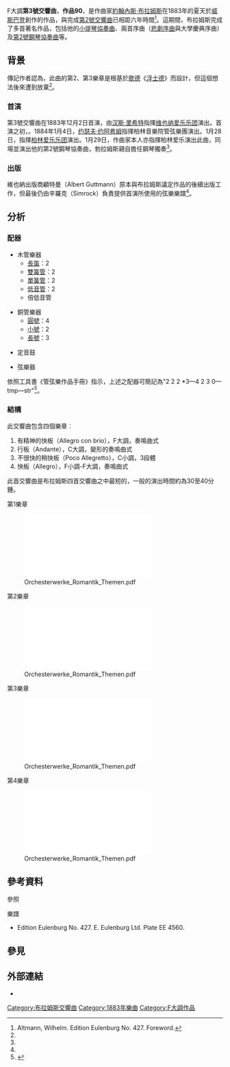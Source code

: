 {{noteTA
|T=zh:第3號交響曲 (布拉姆斯); zh-hk:第3號交響曲 (布拉姆斯); zh-tw:第3號交響曲 (布拉姆斯);zh-cn:第3号交响曲 (勃拉姆斯);
|1=zh:布拉姆斯; zh-hk:布拉姆斯; zh-tw:布拉姆斯;zh-cn:勃拉姆斯;
}}
{{Infobox musical composition
| name                = 第3號交響曲
| subtitle            = 
| image               = Brahms Johannes 1887.jpg
| image_upright       = 
| alt                 = 
| caption             = 布拉姆斯，約1887年
| composer            = [[约翰内斯·勃拉姆斯|约翰内斯·勃拉姆斯]]
| catalogue           = 作品90
| dedication          = 
| composed            = 1883年
| movements           = 4
| scoring             = 管弦樂團
| premiere_date       = {{start date|1883|12|2|df=y}}
| premiere_conductor  = [[汉斯·里希特|汉斯·里希特]]
| premiere_location   = [[金色大厅|維也納音樂協會大樓]]
| premiere_performers = [[维也纳爱乐乐团|维也纳爱乐乐团]]
}}

F大調'''第3號交響曲'''，'''作品90'''，是作曲家[[約翰內斯·布拉姆斯|約翰內斯·布拉姆斯]]在1883年的夏天於[[威斯巴登|威斯巴登]]創作的作品，與完成[[第2号交响曲_(勃拉姆斯)|第2號交響曲]]已相距六年時間<ref name=Altmann>Altmann, Wilhelm. Edition Eulenburg No. 427. Foreword.</ref>。這期間，布拉姆斯完成了多首著名作品，包括他的[[小提琴协奏曲_(勃拉姆斯)|小提琴協奏曲]]、兩首序曲（[[悲劇序曲|悲劇序曲]]與大學慶典序曲）及[[第2号钢琴协奏曲_(勃拉姆斯)|第2號鋼琴協奏曲]]等。

== 背景 ==
傳記作者{{link-de|馬克斯·卡爾貝克|Max Kalbeck}}認為，此曲的第2、第3樂章是根基於[[约翰·沃尔夫冈·冯·歌德|歌德]]《[[浮士德_(歌德)|浮士德]]》而設計，但這個想法後來遭到放棄<ref name=Altmann/>。
{{expand section}}

=== 首演 ===
第3號交響曲在1883年12月2日首演，由[[汉斯·里希特|汉斯·里希特]]指揮[[维也纳爱乐乐团|维也纳爱乐乐团]]演出。首演之初，{{cn|指揮家李希特稱之為布拉姆斯的「英雄交響曲」}}。1884年1月4日，[[约瑟夫·约阿希姆|约瑟夫·约阿希姆]]指揮柏林音樂院管弦樂團演出。1月28日，{{link-de|弗朗茨·維爾納|Franz Wüllner (Komponist)}}指揮[[柏林爱乐乐团|柏林爱乐乐团]]演出。1月29日，作曲家本人亦指揮柏林爱乐演出此曲，同場並演出他的第2號鋼琴協奏曲，勃拉姆斯親自擔任鋼琴獨奏<ref name=Altmann/>。

=== 出版 ===
維也納出版商顧特曼（Albert Guttmann）原本與布拉姆斯議定作品的後續出版工作，但最後仍由辛羅克（Simrock）負責提供首演所使用的弦樂樂譜<ref name=Altmann/>。

== 分析 ==
=== 配器 ===
{{multicol}}
* 木管樂器
** [[長笛|長笛]]：2
** [[雙簧管|雙簧管]]：2
** [[單簧管|單簧管]]：2
** [[低音管|低音管]]：2
** 倍低音管
{{multicol-break}}
* 銅管樂器
** [[圓號|圓號]]：4
** [[小號|小號]]：2
** [[長號|長號]]：3
{{multicol-break}}
* 定音鼓
{{multicol-break}}
* 弦樂器
{{multicol-end}}

依照工具書《管弦樂作品手冊》指示，上述之配器可簡記為"2 2 2 *3—4 2 3 0—tmp—str"<ref>{{Cite book|title=''ORCHESTRAL MUSIC: A Handbook.''|url=https://archive.org/details/orchestralmusic00dani|last=Daniels|first=David|publisher=Scarecrow Press, Inc.|year=1996|isbn=0-8108-3228-3|location=Lanham|pages=[https://archive.org/details/orchestralmusic00dani/page/n91 79]|edition=3rd ed.}}</ref>。

=== 結構 ===
此交響曲包含四個樂章︰

#有精神的快板（Allegro con brio），F大調，奏鳴曲式
#行板（Andante），C大調，變形的奏鳴曲式
#不很快的稍快板（Poco Allegretto），C小調，3段體
#快板（Allegro），F小調-F大調，奏鳴曲式

此首交響曲是布拉姆斯四首交響曲之中最短的，一般的演出時間約為30至40分鍾。

;第1樂章
[[File:Orchesterwerke_Romantik_Themen.pdf|right]]

;第2樂章
[[File:Orchesterwerke_Romantik_Themen.pdf|right]]

;第3樂章
[[File:Orchesterwerke_Romantik_Themen.pdf|right]]

;第4樂章
[[File:Orchesterwerke_Romantik_Themen.pdf|right]]

== 參考資料 ==
;參照
{{Reflist}}

;樂譜
* Edition Eulenburg No. 427. E. Eulenburg Ltd. Plate EE 4560.

== 參見 ==
{{portal|古典音樂}}

== 外部連結 ==
* {{IMSLP2|work=Symphony No.3, Op.90 (Brahms, Johannes)|cname=布拉姆斯第3號交響曲}}

{{勃拉姆斯交响曲}}

{{Authority control}}

[[Category:布拉姆斯交響曲|Category:布拉姆斯交響曲]]
[[Category:1883年樂曲|Category:1883年樂曲]]
[[Category:F大調作品|Category:F大調作品]]